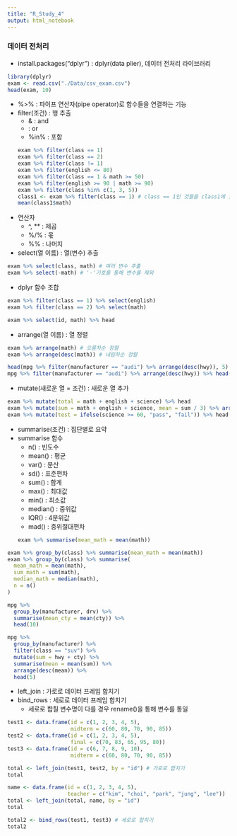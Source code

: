 ```yaml
---
title: "R_Study_4"
output: html_notebook
---
```


### 데이터 전처리
- install.packages("dplyr") : dplyr(data plier), 데이터 전처리 라이브러리
```r
library(dplyr)
exam <- read.csv("./Data/csv_exam.csv")
head(exam, 10)
```

- %>% : 파이프 연산자(pipe operator)로 함수들을 연결하는 기능
- filter(조건) : 행 추출
  - & : and
  - | : or
  - %in% : 포함
```r
exam %>% filter(class == 1)
exam %>% filter(class == 2)
exam %>% filter(class != 1)
exam %>% filter(english <= 80)
exam %>% filter(class == 1 & math >= 50)
exam %>% filter(english >= 90 | math >= 90)
exam %>% filter(class %in% c(1, 3, 5)) 
class1 <- exam %>% filter(class == 1) # class == 1인 것들을 class1에 할당
mean(class1$math)
```

- 연산자
  - ^, ** : 제곱
  - %/% : 몫
  - %% : 나머지

- select(열 이름) : 열(변수) 추출
```r
exam %>% select(class, math) # 여러 변수 추출
exam %>% select(-math) # '-'기호를 통해 변수를 제외
```

- dplyr 함수 조합
```r
exam %>% filter(class == 1) %>% select(english)
exam %>% filter(class == 2) %>% select(math)

exam %>% select(id, math) %>% head
```

- arrange(열 이름) : 열 정렬
```r
exam %>% arrange(math) # 오름차순 정렬
exam %>% arrange(desc(math)) # 내림차순 정렬

head(mpg %>% filter(manufacturer == "audi") %>% arrange(desc(hwy)), 5)
mpg %>% filter(manufacturer == "audi") %>% arrange(desc(hwy)) %>% head(5)
```

- mutate(새로운 열 = 조건) : 새로운 열 추가
```r
exam %>% mutate(total = math + english + science) %>% head
exam %>% mutate(sum = math + english + science, mean = sum / 3) %>% arrange(sum)
exam %>% mutate(test = ifelse(science >= 60, "pass", "fail")) %>% head
```

- summarise(조건) : 집단별로 요약
- summarise 함수
  - n() : 빈도수
  - mean() : 평균
  - var() : 분산
  - sd() : 표준편차
  - sum() : 합계
  - max() : 최대값
  - min() : 최소값
  - median() : 중위값
  - IQR() : 4분위값
  - mad() : 중위절대편차
```r
exam %>% summarise(mean_math = mean(math))
```

```r
exam %>% group_by(class) %>% summarise(mean_math = mean(math))
exam %>% group_by(class) %>% summarise(
  mean_math = mean(math),
  sum_math = sum(math),
  median_math = median(math),
  n = n()
)
```

```r
mpg %>%
  group_by(manufacturer, drv) %>%
  summarise(mean_cty = mean(cty)) %>%
  head(10)
```

```r
mpg %>%
  group_by(manufacturer) %>%
  filter(class == "suv") %>%
  mutate(sum = hwy + cty) %>%
  summarise(mean = mean(sum)) %>%
  arrange(desc(mean)) %>%
  head(5)
```

- left_join : 가로로 데이터 프레임 합치기
- bind_rows : 세로로 데이터 프레임 합치기
  - 세로로 합칠 변수명이 다를 경우 rename()을 통해 변수를 통일

```r
test1 <- data.frame(id = c(1, 2, 3, 4, 5),
                    midterm = c(60, 80, 70, 90, 85))
test2 <- data.frame(id = c(1, 2, 3, 4, 5),
                    final = c(70, 83, 65, 95, 80))
test3 <- data.frame(id = c(6, 7, 8, 9, 10),
                    midterm = c(60, 80, 70, 90, 85))
```

```r
total <- left_join(test1, test2, by = "id") # 가로로 합치기
total

name <- data.frame(id = c(1, 2, 3, 4, 5),
                   teacher = c("kim", "choi", "park", "jung", "lee"))
total <- left_join(total, name, by = "id")
total
```

```r
total2 <- bind_rows(test1, test3) # 세로로 합치기
total2
```